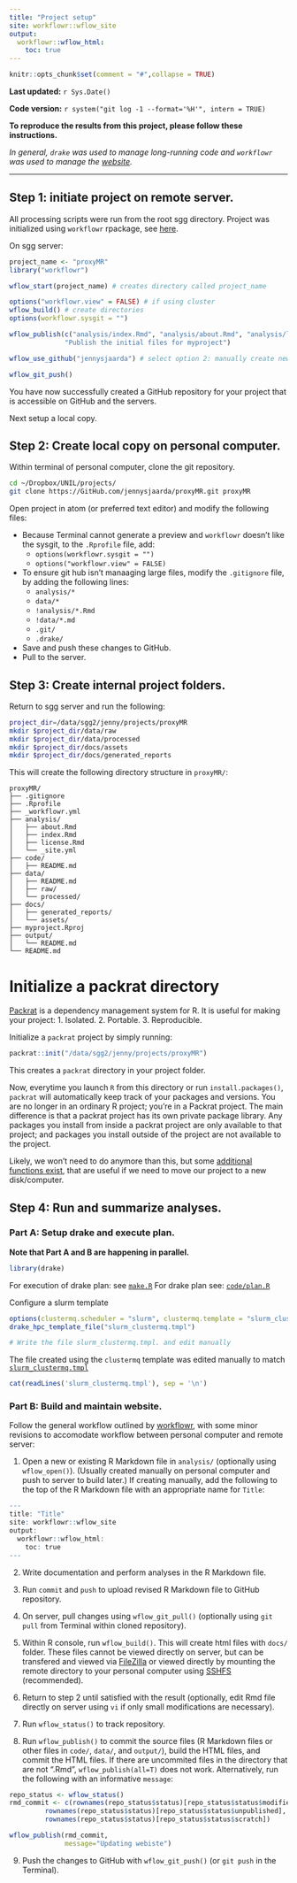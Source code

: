 ```yaml
---
title: "Project setup"
site: workflowr::wflow_site
output:
  workflowr::wflow_html:
    toc: true
---
```


```r
knitr::opts_chunk$set(comment = "#",collapse = TRUE)
```

**Last updated:** `r Sys.Date()`

**Code version:** `r system("git log -1 --format='%H'", intern = TRUE)`

**To reproduce the results from this project, please follow these instructions.**

*In general, `drake` was used to manage long-running code and `workflowr` was used to manage the [website](https://jennysjaarda.github.io/PSYMETAB/index.html).*

***

## Step 1: initiate project on remote server.

All processing scripts were run from the root sgg directory.
Project was initialized using `workflowr` rpackage, see [here](https://jdblischak.GitHub.io/workflowr/articles/wflow-01-getting-started.html).

On sgg server:

```r
project_name <- "proxyMR"
library("workflowr")

wflow_start(project_name) # creates directory called project_name

options("workflowr.view" = FALSE) # if using cluster
wflow_build() # create directories
options(workflowr.sysgit = "")

wflow_publish(c("analysis/index.Rmd", "analysis/about.Rmd", "analysis/license.Rmd"),
              "Publish the initial files for myproject")

wflow_use_github("jennysjaarda") # select option 2: manually create new repository

wflow_git_push()
```

You have now successfully created a GitHub repository for your project that is accessible on GitHub and the servers.

Next setup a local copy.

## Step 2: Create local copy on personal computer.

Within terminal of personal computer, clone the git repository.

 ```bash
cd ~/Dropbox/UNIL/projects/
git clone https://GitHub.com/jennysjaarda/proxyMR.git proxyMR
 ```

Open project in atom (or preferred text editor) and modify the following files:

- Because Terminal cannot generate a preview and `workflowr` doesn't like the sysgit, to the `.Rprofile` file, add:
  - `options(workflowr.sysgit = "")`
  - `options("workflowr.view" = FALSE)`
- To ensure git hub isn't manaaging large files, modify the `.gitignore` file, by adding the following lines:
  - `analysis/*`
  - `data/*`
  - `!analysis/*.Rmd`
  - `!data/*.md`
  - `.git/`
  - `.drake/`
- Save and push these changes to GitHub.
- Pull to the server.

## Step 3: Create internal project folders.

Return to sgg server and run the following:

```bash
project_dir=/data/sgg2/jenny/projects/proxyMR
mkdir $project_dir/data/raw
mkdir $project_dir/data/processed
mkdir $project_dir/docs/assets
mkdir $project_dir/docs/generated_reports
```

This will create the following directory structure in `proxyMR/`:

```
proxyMR/
├── .gitignore
├── .Rprofile
├── _workflowr.yml
├── analysis/
│   ├── about.Rmd
│   ├── index.Rmd
│   ├── license.Rmd
│   └── _site.yml
├── code/
│   ├── README.md
├── data/
│   ├── README.md
│   ├── raw/
│   └── processed/
├── docs/
│   ├── generated_reports/
│   └── assets/
├── myproject.Rproj
├── output/
│   └── README.md
└── README.md
```

# Initialize a packrat directory

[Packrat](https://rstudio.github.io/packrat/) is a dependency management system for R. It is useful for making your project:
1. Isolated.
2. Portable.
3. Reproducible.

Initialize a `packrat` project by simply running:

```r
packrat::init("/data/sgg2/jenny/projects/proxyMR")
```

This creates a `packrat` directory in your project folder.

Now, everytime you launch `R` from this directory or run `install.packages()`, `packrat` will automatically keep track of your packages and versions. You are no longer in an ordinary R project; you’re in a Packrat project. The main difference is that a packrat project has its own private package library. Any packages you install from inside a packrat project are only available to that project; and packages you install outside of the project are not available to the project.

Likely, we won't need to do anymore than this, but some [additional functions exist](https://rstudio.github.io/packrat/commands.html), that are useful if we need to move our project to a new disk/computer.


## Step 4: Run and summarize analyses.

### Part A: Setup drake and execute plan.

**Note that Part A and B are happening in parallel.**

```r
library(drake)
```

For execution of drake plan: see [`make.R`](https://GitHub.com/jennysjaarda/PSYMETAB/blob/master/make.R)
For drake plan see: [`code/plan.R`](https://GitHub.com/jennysjaarda/PSYMETAB/blob/master/code/plan.R)

Configure a slurm template
```r
options(clustermq.scheduler = "slurm", clustermq.template = "slurm_clustermq.tmpl")
drake_hpc_template_file("slurm_clustermq.tmpl")

# Write the file slurm_clustermq.tmpl. and edit manually
```
The file created using the `clustermq` template was edited manually to match [`slurm_clustermq.tmpl`](https://GitHub.com/jennysjaarda/proxyMR/blob/master/slurm_clustermq.tmpl)

```r
cat(readLines('slurm_clustermq.tmpl'), sep = '\n')
```

### Part B: Build and maintain website.

Follow the general workflow outlined by [workflowr](https://jdblischak.GitHub.io/workflowr/articles/wflow-01-getting-started.html#the-workflow), with some minor revisions to accomodate workflow between personal computer and remote server:

  1. Open a new or existing R Markdown file in `analysis/` (optionally using `wflow_open()`). (Usually created manually on personal computer and push to server to build later.) If creating manually, add the following to the top of the R Markdown file with an appropriate name for `Title`:

```r
---
title: "Title"
site: workflowr::wflow_site
output:
  workflowr::wflow_html:
    toc: true
---
```

  2. Write documentation and perform analyses in the R Markdown file.

  3. Run `commit` and `push` to upload revised R Markdown file to GitHub repository.

  4. On server, pull changes using `wflow_git_pull()` (optionally using `git pull` from Terminal within cloned repository).

  5. Within R console, run `wflow_build()`. This will create html files with `docs/` folder. These files cannot be viewed directly on server, but can be transfered and viewed via [FileZilla](https://filezilla-project.org/) or viewed directly by mounting the remote directory to your personal computer using [SSHFS](https://en.wikipedia.org/wiki/SSHFS) (recommended).

  6. Return to step 2 until satisfied with the result (optionally, edit Rmd file directly on server using `vi` if only small modifications are necessary).

  7. Run `wflow_status()` to track repository.

  8. Run `wflow_publish()` to commit the source files (R Markdown files or other files in `code/`, `data/`, and `output/`), build the HTML files, and commit the HTML files. If there are uncommited files in the directory that are not ".Rmd", `wflow_publish(all=T)` does not work. Alternatively, run the following with an informative `message`:

```r
repo_status <- wflow_status()
rmd_commit <- c(rownames(repo_status$status)[repo_status$status$modified],
         rownames(repo_status$status)[repo_status$status$unpublished],
         rownames(repo_status$status)[repo_status$status$scratch])

wflow_publish(rmd_commit,
              message="Updating webiste")

```

  9. Push the changes to GitHub with `wflow_git_push()` (or `git push` in the Terminal).
